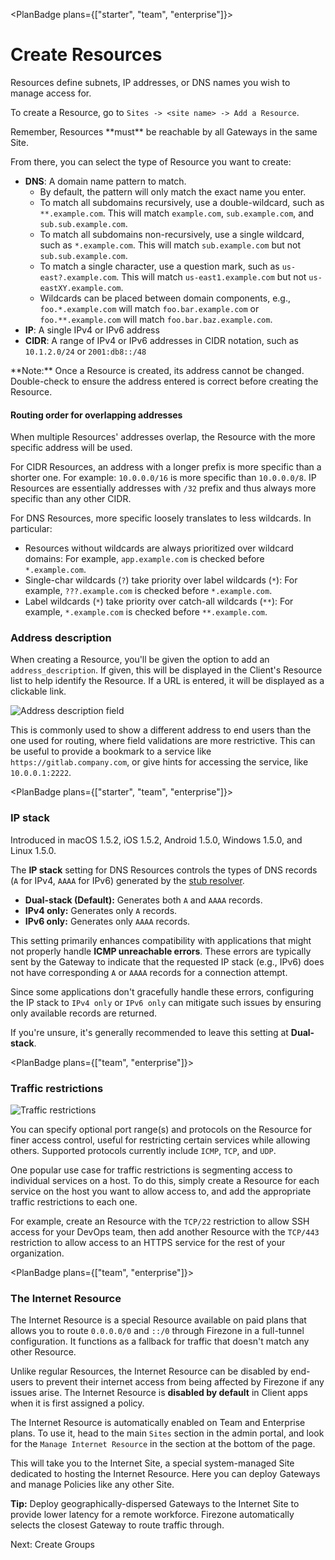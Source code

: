 
<PlanBadge plans={["starter", "team", "enterprise"]}>

# Create Resources

</PlanBadge>

Resources define subnets, IP addresses, or DNS names you wish to manage access
for.

To create a Resource, go to `Sites -> <site name> -> Add a Resource`.

<Alert color="info">
  Remember, Resources **must** be reachable by all Gateways in the same Site.
</Alert>

From there, you can select the type of Resource you want to create:

- **DNS**: A domain name pattern to match.
  - By default, the pattern will only match the exact name you enter.
  - To match all subdomains recursively, use a double-wildcard, such as
    `**.example.com`. This will match `example.com`, `sub.example.com`, and
    `sub.sub.example.com`.
  - To match all subdomains non-recursively, use a single wildcard, such as
    `*.example.com`. This will match `sub.example.com` but not
    `sub.sub.example.com`.
  - To match a single character, use a question mark, such as
    `us-east?.example.com`. This will match `us-east1.example.com` but not
    `us-eastXY.example.com`.
  - Wildcards can be placed between domain components, e.g., `foo.*.example.com`
    will match `foo.bar.example.com` or `foo.**.example.com` will match
    `foo.bar.baz.example.com`.
- **IP**: A single IPv4 or IPv6 address
- **CIDR**: A range of IPv4 or IPv6 addresses in CIDR notation, such as
  `10.1.2.0/24` or `2001:db8::/48`

<Alert color="warning">
  **Note:** Once a Resource is created, its address cannot be changed.
  Double-check to ensure the address entered is correct before creating the
  Resource.
</Alert>

#### Routing order for overlapping addresses

When multiple Resources' addresses overlap, the Resource with the more specific
address will be used.

For CIDR Resources, an address with a longer prefix is more specific than a
shorter one. For example: `10.0.0.0/16` is more specific than `10.0.0.0/8`. IP
Resources are essentially addresses with `/32` prefix and thus always more
specific than any other CIDR.

For DNS Resources, more specific loosely translates to less wildcards. In
particular:

- Resources without wildcards are always prioritized over wildcard domains: For
  example, `app.example.com` is checked before `*.example.com`.
- Single-char wildcards (`?`) take priority over label wildcards (`*`): For
  example, `???.example.com` is checked before `*.example.com`.
- Label wildcards (`*`) take priority over catch-all wildcards (`**`): For
  example, `*.example.com` is checked before `**.example.com`.

### Address description

When creating a Resource, you'll be given the option to add an
`address_description`. If given, this will be displayed in the Client's Resource
list to help identify the Resource. If a URL is entered, it will be displayed as
a clickable link.

<Link
  target="_blank"
  href="/images/kb/deploy/resources/address_description.png"
>
  <Image
    src="/images/kb/deploy/resources/address_description.png"
    alt="Address description field"
    width={600}
    height={600}
    className="mx-auto"
  />
</Link>

This is commonly used to show a different address to end users than the one used
for routing, where field validations are more restrictive. This can be useful to
provide a bookmark to a service like `https://gitlab.company.com`, or give hints
for accessing the service, like `10.0.0.1:2222`.

<PlanBadge plans={["starter", "team", "enterprise"]}>

### IP stack

</PlanBadge>

<Alert color="info">

Introduced in macOS 1.5.2, iOS 1.5.2, Android 1.5.0, Windows 1.5.0, and Linux
1.5.0.

</Alert>

The **IP stack** setting for DNS Resources controls the types of DNS records
(`A` for IPv4, `AAAA` for IPv6) generated by the
[stub resolver](/kb/architecture/critical-sequences#dns-resolution).

- **Dual-stack (Default):** Generates both `A` and `AAAA` records.
- **IPv4 only:** Generates only `A` records.
- **IPv6 only:** Generates only `AAAA` records.

This setting primarily enhances compatibility with applications that might not
properly handle **ICMP unreachable errors**. These errors are typically sent by
the Gateway to indicate that the requested IP stack (e.g., IPv6) does not have
corresponding `A` or `AAAA` records for a connection attempt.

Since some applications don't gracefully handle these errors, configuring the IP
stack to `IPv4 only` or `IPv6 only` can mitigate such issues by ensuring only
available records are returned.

If you're unsure, it's generally recommended to leave this setting at
**Dual-stack**.

<PlanBadge plans={["team", "enterprise"]}>

### Traffic restrictions

</PlanBadge>

<Image
  src="/images/kb/deploy/resources/traffic_restrictions.png"
  alt="Traffic restrictions"
  width={800}
  height={800}
  className="mx-auto shadow rounded"
/>

You can specify optional port range(s) and protocols on the Resource for finer
access control, useful for restricting certain services while allowing others.
Supported protocols currently include `ICMP`, `TCP`, and `UDP`.

One popular use case for traffic restrictions is segmenting access to individual
services on a host. To do this, simply create a Resource for each service on the
host you want to allow access to, and add the appropriate traffic restrictions
to each one.

For example, create an Resource with the `TCP/22` restriction to allow SSH
access for your DevOps team, then add another Resource with the `TCP/443`
restriction to allow access to an HTTPS service for the rest of your
organization.

<PlanBadge plans={["team", "enterprise"]}>

### The Internet Resource

</PlanBadge>

The Internet Resource is a special Resource available on paid plans that allows
you to route `0.0.0.0/0` and `::/0` through Firezone in a full-tunnel
configuration. It functions as a fallback for traffic that doesn't match any
other Resource.

<Alert color="warning">
  Unlike regular Resources, the Internet Resource can be disabled by end-users
  to prevent their internet access from being affected by Firezone if any issues
  arise. The Internet Resource is <strong>disabled by default</strong> in Client
  apps when it is first assigned a policy.
</Alert>

The Internet Resource is automatically enabled on Team and Enterprise plans. To
use it, head to the main `Sites` section in the admin portal, and look for the
`Manage Internet Resource` in the section at the bottom of the page.

This will take you to the Internet Site, a special system-managed Site dedicated
to hosting the Internet Resource. Here you can deploy Gateways and manage
Policies like any other Site.

<Alert color="info">
  <strong>Tip:</strong> Deploy geographically-dispersed Gateways to the Internet
  Site to provide lower latency for a remote workforce. Firezone automatically
  selects the closest Gateway to route traffic through.
</Alert>

<NextStep href="/kb/deploy/groups">Next: Create Groups</NextStep>

<SupportOptions />
